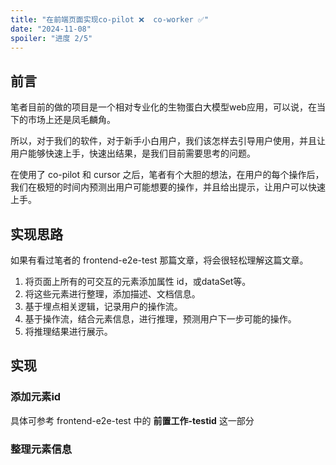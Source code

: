 ```yaml
---
title: "在前端页面实现co-pilot ❌  co-worker ✅"
date: "2024-11-08"
spoiler: "进度 2/5"
---
```


## 前言
笔者目前的做的项目是一个相对专业化的生物蛋白大模型web应用，可以说，在当下的市场上还是凤毛麟角。

所以，对于我们的软件，对于新手小白用户，我们该怎样去引导用户使用，并且让用户能够快速上手，快速出结果，是我们目前需要思考的问题。

在使用了 co-pilot 和 cursor 之后，笔者有个大胆的想法，在用户的每个操作后，我们在极短的时间内预测出用户可能想要的操作，并且给出提示，让用户可以快速上手。

## 实现思路

如果有看过笔者的 frontend-e2e-test 那篇文章，将会很轻松理解这篇文章。

1. 将页面上所有的可交互的元素添加属性 id，或dataSet等。
2. 将这些元素进行整理，添加描述、文档信息。
3. 基于埋点相关逻辑，记录用户的操作流。
4. 基于操作流，结合元素信息，进行推理，预测用户下一步可能的操作。
5. 将推理结果进行展示。

## 实现

### 添加元素id
具体可参考 frontend-e2e-test 中的 **前置工作-testid** 这一部分

### 整理元素信息

